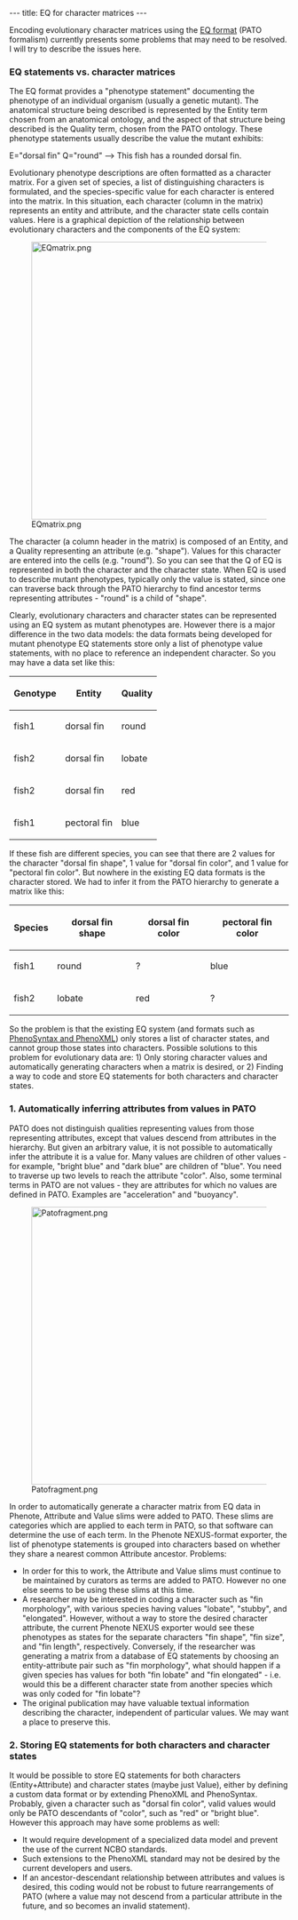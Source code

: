 ---
title: EQ for character matrices
---

Encoding evolutionary character matrices using the [http://www.bioontology.org/wiki/index.php/PATO:About EQ format] (PATO formalism) currently presents some problems that may need to be resolved.  I will try to describe the issues here.

===EQ statements vs. character matrices===

The EQ format provides a "phenotype statement" documenting the phenotype of an individual organism (usually a genetic mutant).  The anatomical structure being described is represented by the Entity term chosen from an anatomical ontology, and the aspect of that structure being described is the Quality term, chosen from the PATO ontology.  These phenotype statements usually describe the value the mutant exhibits:

E="dorsal fin" Q="round"   --> This fish has a rounded dorsal fin.

Evolutionary phenotype descriptions are often formatted as a character matrix.  For a given set of species, a list of distinguishing characters is formulated, and the species-specific value for each character is entered into the matrix.  In this situation, each character (column in the matrix) represents an entity and attribute, and the character state cells contain values.  Here is a graphical depiction of the relationship between evolutionary characters and the components of the EQ system:

[[Image:EQmatrix.png|center|500px]]

The character (a column header in the matrix) is composed of an Entity, and a Quality representing an attribute (e.g. "shape").  Values for this character are entered into the cells (e.g. "round").  So you can see that the Q of EQ is represented in both the character and the character state.  When EQ is used to describe mutant phenotypes, typically only the value is stated, since one can traverse back through the PATO hierarchy to find ancestor terms representing attributes - "round" is a child of "shape".

Clearly, evolutionary characters and character states can be represented using an EQ system as mutant phenotypes are.  However there is a major difference in the two data models: the data formats being developed for mutant phenotype EQ statements store only a list of phenotype value statements, with no place to reference an independent character.  So you may have a data set like this:

{| border="1" cellpadding="3"
! Genotype
! Entity
! Quality
|-
| fish1 || dorsal fin || round
|-
| fish2 || dorsal fin || lobate
|-
| fish2 || dorsal fin || red
|-
| fish1 || pectoral fin || blue
|}

If these fish are different species, you can see that there are 2 values for the character "dorsal fin shape", 1 value for "dorsal fin color", and 1 value for "pectoral fin color".  But nowhere in the existing EQ data formats is the character stored.  We had to infer it from the PATO hierarchy to generate a matrix like this:

{| border="1" cellpadding="3"
! Species
! dorsal fin shape
! dorsal fin color
! pectoral fin color
|-
| fish1 || round || ? || blue
|-
| fish2 || lobate || red || ?
|}

So the problem is that the existing EQ system (and formats such as [http://www.fruitfly.org/~cjm/obd/formats.html PhenoSyntax and PhenoXML]) only stores a list of character states, and cannot group those states into characters.  Possible solutions to this problem for evolutionary data are: 1) Only storing character values and automatically generating characters when a matrix is desired, or 2) Finding a way to code and store EQ statements for both characters and character states.

===1. Automatically inferring attributes from values in PATO===

PATO does not distinguish qualities representing values from those representing attributes, except that values descend from attributes in the hierarchy.  But given an arbitrary value, it is not possible to automatically infer the attribute it is a value for.  Many values are children of other values - for example, "bright blue" and "dark blue" are children of "blue".  You need to traverse up two levels to reach the attribute "color".  Also, some terminal terms in PATO are not values - they are attributes for which no values are defined in PATO.  Examples are "acceleration" and "buoyancy".

[[Image:Patofragment.png|center|500px]]

In order to automatically generate a character matrix from EQ data in Phenote, Attribute and Value slims were added to PATO.  These slims are categories which are applied to each term in PATO, so that software can determine the use of each term.  In the Phenote NEXUS-format exporter, the list of phenotype statements is grouped into characters based on whether they share a nearest common Attribute ancestor.
Problems:
* In order for this to work, the Attribute and Value slims must continue to be maintained by curators as terms are added to PATO.  However no one else seems to be using these slims at this time.
* A researcher may be interested in coding a character such as "fin morphology", with various species having values "lobate", "stubby", and "elongated".  However, without a way to store the desired character attribute, the current Phenote NEXUS exporter would see these phenotypes as states for the separate characters "fin shape", "fin size", and "fin length", respectively.  Conversely, if the researcher was generating a matrix from a database of EQ statements by choosing an entity-attribute pair such as "fin morphology", what should happen if a given species has values for both "fin lobate" and "fin elongated" - i.e. would this be a different character state from another species which was only coded for "fin lobate"?
* The original publication may have valuable textual information describing the character, independent of particular values.  We may want a place to preserve this.

===2. Storing EQ statements for both characters and character states===

It would be possible to store EQ statements for both characters (Entity+Attribute) and character states (maybe just Value), either by defining a custom data format or by extending PhenoXML and PhenoSyntax.  Probably, given a character such as "dorsal fin color", valid values would only be PATO descendants of "color", such as "red" or "bright blue".  However this approach may have some problems as well:
* It would require development of a specialized data model and prevent the use of the current NCBO standards.
* Such extensions to the PhenoXML standard may not be desired by the current developers and users.
* If an ancestor-descendant relationship between attributes and values is desired, this coding would not be robust to future rearrangements of PATO (where a value may not descend from a particular attribute in the future, and so becomes an invalid statement).